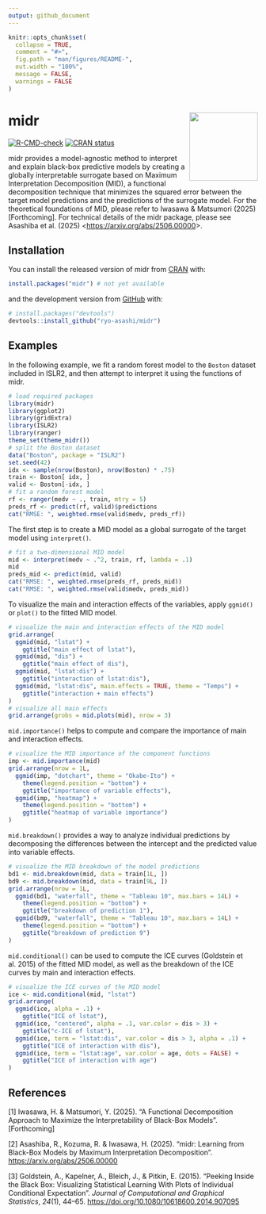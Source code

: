 ```yaml
---
output: github_document
---
```


<!-- README.md is generated from README.Rmd. Please edit that file -->

```r
knitr::opts_chunk$set(
  collapse = TRUE,
  comment = "#>",
  fig.path = "man/figures/README-",
  out.width = "100%",
  message = FALSE,
  warnings = FALSE
)
```

# midr <img src="man/figures/logo.png" align="right" height="138"/>

<!-- badges: start -->

[![R-CMD-check](https://github.com/ryo-asashi/midr/actions/workflows/R-CMD-check.yaml/badge.svg)](https://github.com/ryo-asashi/midr/actions/workflows/R-CMD-check.yaml) [![CRAN status](https://www.r-pkg.org/badges/version/midr)](https://CRAN.R-project.org/package=midr)

<!-- badges: end -->

midr provides a model-agnostic method to interpret and explain black-box predictive models by creating a globally interpretable surrogate based on Maximum Interpretation Decomposition (MID), a functional decomposition technique that minimizes the squared error between the target model predictions and the predictions of the surrogate model. For the theoretical foundations of MID, please refer to Iwasawa & Matsumori (2025) [Forthcoming]. For technical details of the midr package, please see Asashiba et al. (2025) \<<https://arxiv.org/abs/2506.00000>\>.

## Installation

You can install the released version of midr from [CRAN](https://cran.r-project.org/) with:

``` r
install.packages("midr") # not yet available
```

and the development version from [GitHub](https://github.com/) with:

``` r
# install.packages("devtools")
devtools::install_github("ryo-asashi/midr")
```

## Examples

In the following example, we fit a random forest model to the `Boston` dataset included in ISLR2, and then attempt to interpret it using the functions of midr.

```r
# load required packages
library(midr)
library(ggplot2)
library(gridExtra)
library(ISLR2)
library(ranger)
theme_set(theme_midr())
# split the Boston dataset
data("Boston", package = "ISLR2")
set.seed(42)
idx <- sample(nrow(Boston), nrow(Boston) * .75)
train <- Boston[ idx, ]
valid <- Boston[-idx, ]
# fit a random forest model
rf <- ranger(medv ~ ., train, mtry = 5)
preds_rf <- predict(rf, valid)$predictions
cat("RMSE: ", weighted.rmse(valid$medv, preds_rf))
```

The first step is to create a MID model as a global surrogate of the target model using `interpret()`.

```r
# fit a two-dimensional MID model
mid <- interpret(medv ~ .^2, train, rf, lambda = .1)
mid
preds_mid <- predict(mid, valid)
cat("RMSE: ", weighted.rmse(preds_rf, preds_mid))
cat("RMSE: ", weighted.rmse(valid$medv, preds_mid))
```

To visualize the main and interaction effects of the variables, apply `ggmid()` or `plot()` to the fitted MID model.

```r
# visualize the main and interaction effects of the MID model
grid.arrange(
  ggmid(mid, "lstat") +
    ggtitle("main effect of lstat"),
  ggmid(mid, "dis") +
    ggtitle("main effect of dis"),
  ggmid(mid, "lstat:dis") +
    ggtitle("interaction of lstat:dis"),
  ggmid(mid, "lstat:dis", main.effects = TRUE, theme = "Temps") +
    ggtitle("interaction + main effects")
)
# visualize all main effects
grid.arrange(grobs = mid.plots(mid), nrow = 3)
```

`mid.importance()` helps to compute and compare the importance of main and interaction effects.

```r
# visualize the MID importance of the component functions
imp <- mid.importance(mid)
grid.arrange(nrow = 1L,
  ggmid(imp, "dotchart", theme = "Okabe-Ito") +
    theme(legend.position = "bottom") +
    ggtitle("importance of variable effects"),
  ggmid(imp, "heatmap") +
    theme(legend.position = "bottom") +
    ggtitle("heatmap of variable importance")
)
```

`mid.breakdown()` provides a way to analyze individual predictions by decomposing the differences between the intercept and the predicted value into variable effects.

```r
# visualize the MID breakdown of the model predictions
bd1 <- mid.breakdown(mid, data = train[1L, ])
bd9 <- mid.breakdown(mid, data = train[9L, ])
grid.arrange(nrow = 1L,
  ggmid(bd1, "waterfall", theme = "Tableau 10", max.bars = 14L) +
    theme(legend.position = "bottom") +
    ggtitle("breakdown of prediction 1"),
  ggmid(bd9, "waterfall", theme = "Tableau 10", max.bars = 14L) +
    theme(legend.position = "bottom") +
    ggtitle("breakdown of prediction 9")
)
```

`mid.conditional()` can be used to compute the ICE curves (Goldstein et al. 2015) of the fitted MID model, as well as the breakdown of the ICE curves by main and interaction effects.

```r
# visualize the ICE curves of the MID model
ice <- mid.conditional(mid, "lstat")
grid.arrange(
  ggmid(ice, alpha = .1) +
    ggtitle("ICE of lstat"),
  ggmid(ice, "centered", alpha = .1, var.color = dis > 3) +
    ggtitle("c-ICE of lstat"),
  ggmid(ice, term = "lstat:dis", var.color = dis > 3, alpha = .1) +
    ggtitle("ICE of interaction with dis"),
  ggmid(ice, term = "lstat:age", var.color = age, dots = FALSE) +
    ggtitle("ICE of interaction with age")
)
```

## References

[1] Iwasawa, H. & Matsumori, Y. (2025). "A Functional Decomposition Approach to Maximize the Interpretability of Black-Box Models". [Forthcoming]

[2] Asashiba, R., Kozuma, R. & Iwasawa, H. (2025). "midr: Learning from Black-Box Models by Maximum Interpretation Decomposition". <https://arxiv.org/abs/2506.00000>

[3] Goldstein, A., Kapelner, A., Bleich, J., & Pitkin, E. (2015). "Peeking Inside the Black Box: Visualizing Statistical Learning With Plots of Individual Conditional Expectation". *Journal of Computational and Graphical Statistics*, *24*(1), 44–65. <https://doi.org/10.1080/10618600.2014.907095>
